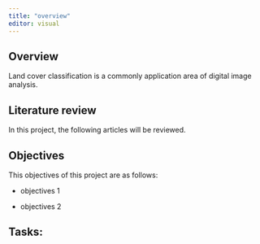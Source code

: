 ```yaml
---
title: "overview"
editor: visual
---
```


## Overview

Land cover classification is a commonly application area of digital image analysis.

## Literature review

In this project, the following articles will be reviewed.

## Objectives 

This objectives of this project are as follows:

-   objectives 1

-   objectives 2

## Tasks:
